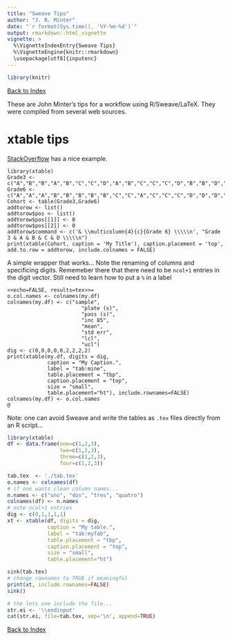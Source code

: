 ```yaml
---
title: "Sweave Tips"
author: "J. R. Minter"
date: "`r format(Sys.time(), '%Y-%m-%d')`"
output: rmarkdown::html_vignette
vignette: >
  %\VignetteIndexEntry{Sweave Tips}
  %\VignetteEngine{knitr::rmarkdown}
  \usepackage[utf8]{inputenc}
---
```

```r
library(knitr)
```

[Back to Index](../README.html)

These are John Minter's tips for a workflow using R/Sweave/LaTeX.
They were compiled from several web sources.

# xtable tips

[StackOverflow](http://stackoverflow.com/questions/19846796/adding-titles-to-xtable) has a nice example.

```
library(xtable)
Grade3 <- c("A","B","B","A","B","C","C","D","A","B","C","C","C","D","B","B","D","C","C","D")
Grade6 <- c("A","A","A","B","B","B","B","B","C","C","A","C","C","C","D","D","D","D","D","D")
Cohort <- table(Grade3,Grade6)
addtorow <- list()
addtorow$pos <- list()
addtorow$pos[[1]] <- 0
addtorow$pos[[2]] <- 0
addtorow$command <- c('& \\multicolumn{4}{c}{Grade 6} \\\\\n', "Grade 3 & A & B & C & D \\\\\n")
print(xtable(Cohort, caption = 'My Title'), caption.placement = 'top', add.to.row = addtorow, include.colnames = FALSE)
```

A simple wrapper that works... Note the renaming of columns
and specificing digits. Rememeber there that there need to
be ``ncol+1`` entries in the digit vector. Still need to
learn how to put a ``%`` in a label

```
<<echo=FALSE, results=tex>>=
o.col.names <- colnames(my.df)
colnames(my.df) <- c("sample",
                        "plate (s)",
                        "pass (s)",
                        "inc 85",
                        "mean",
                        "std err",
                        "lcl",
                        "ucl")
dig <- c(0,0,0,0,0,2,2,2,2)
print(xtable(my.df, digits = dig,
             caption = "My Caption.",
             label = "tab:mine",
             table.placement = "tbp",
             caption.placement = "top",
             size = "small",
             table.placement="ht"), include.rownames=FALSE)
colnames(my.df) <- o.col.names
@
```

Note: one can avoid Sweave and write the tables as ``.tex`` files
directly from an R script...

```r
library(xtable)
df <- data.frame(one=c(1,2,3),
                 two=c(1,2,3),
                 three=c(1,2,3),
                 four=c(1,2,3))

tab.tex  <- './tab.tex'
o.names <- colnames(df)
# if one wants clean column names...
n.names <- c("uno", "dos", "tres", "quatro")
colnames(df) <- n.names
# note ncol+1 entries
dig <- c(0,1,1,1,1)
xt <- xtable(df, digits = dig,
             caption = "My table.",
             label = "tab:myTab",
             table.placement = "tbp",
             caption.placement = "top",
             size = "small",
             table.placement="ht")

sink(tab.tex)
# change rownames to TRUE if meaningful
print(xt, include.rownames=FALSE)
sink()

# the lets one include the file...
str.ei <- '\\endinput'
cat(str.ei, file=tab.tex, sep='\n', append=TRUE)


```


[Back to Index](../README.html)


